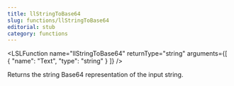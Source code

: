 ```yaml
---
title: llStringToBase64
slug: functions/llStringToBase64
editorial: stub
category: functions
---
```


<LSLFunction
	name="llStringToBase64"
	returnType="string"
	arguments={[
	{
		"name": "Text",
		"type": "string"
	}
]}
/>

Returns the string Base64 representation of the input string.
